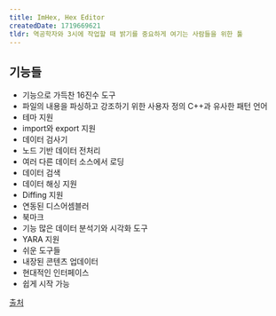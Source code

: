 ```yaml
---
title: ImHex, Hex Editor
createdDate: 1719669621
tldr: 역공학자와 3시에 작업할 때 밝기를 중요하게 여기는 사람들을 위한 툴
---
```


## 기능들

- 기능으로 가득찬 16진수 도구
- 파일의 내용을 파싱하고 강조하기 위한 사용자 정의 C++과 유사한 패턴 언어
- 테마 지원
- import와 export 지원
- 데이터 검사기
- 노드 기반 데이터 전처리
- 여러 다른 데이터 소스에서 로딩
- 데이터 검색
- 데이터 해싱 지원
- Diffing 지원
- 연동된 디스어셈블러
- 북마크
- 기능 많은 데이터 분석기와 시각화 도구
- YARA 지원
- 쉬운 도구들
- 내장된 콘텐츠 업데이터
- 현대적인 인터페이스
- 쉽게 시작 가능

[출처](https://github.com/WerWolv/ImHex)
